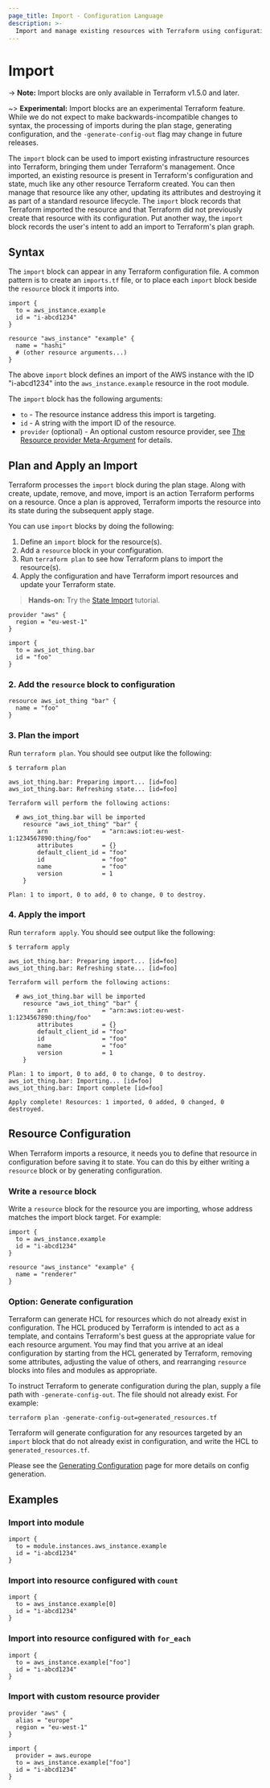 ```yaml
---
page_title: Import - Configuration Language
description: >-
  Import and manage existing resources with Terraform using configuration-driven import.
---
```


# Import

-> **Note:** Import blocks are only available in Terraform v1.5.0 and later.

~> **Experimental:** Import blocks are an experimental Terraform feature. While we do not expect to make backwards-incompatible changes to syntax, the processing of imports during the plan stage, generating configuration, and the `-generate-config-out` flag may change in future releases.

The `import` block can be used to import existing infrastructure resources into Terraform, bringing them under Terraform's management. Once imported, an existing resource is present in Terraform's configuration and state, much like any other resource Terraform created. You can then manage that resource like any other, updating its attributes and destroying it as part of a standard resource lifecycle.
The `import` block records that Terraform imported the resource and that Terraform did not previously create that resource with its configuration. Put another way, the `import` block records the user's intent to add an import to Terraform's plan graph.

## Syntax

The `import` block can appear in any Terraform configuration file. A common pattern is to create an `imports.tf` file, or to place each `import` block beside the `resource` block it imports into.

```hcl
import {
  to = aws_instance.example
  id = "i-abcd1234"
}

resource "aws_instance" "example" {
  name = "hashi"
  # (other resource arguments...)
}
```

The above `import` block defines an import of the AWS instance with the ID "i-abcd1234" into the `aws_instance.example` resource in the root module.

The `import` block has the following arguments:
 - `to` - The resource instance address this import is targeting.
 - `id` - A string with the import ID of the resource.
 - `provider` (optional) - An optional custom resource provider, see [The Resource provider Meta-Argument](/terraform/language/meta-arguments/resource-provider) for details.

## Plan and Apply an Import

Terraform processes the `import` block during the plan stage. Along with create, update, remove, and move, import is an action Terraform performs on a resource. Once a plan is approved, Terraform imports the resource into its state during the subsequent apply stage.

You can use `import` blocks by doing the following:
1. Define an `import` block for the resource(s).
1. Add a `resource` block in your configuration.
1. Run `terraform plan` to see how Terraform plans to import the resource(s).
1. Apply the configuration and have Terraform import resources and update your Terraform state.

> **Hands-on:** Try the [State Import](/terraform/tutorials/state/state-import?utm_source=WEBSITE&utm_medium=WEB_IO&utm_offer=ARTICLE_PAGE&utm_content=DOCS) tutorial.

```hcl
provider "aws" {
  region = "eu-west-1"
}

import {
  to = aws_iot_thing.bar
  id = "foo"
}
```

### 2. Add the `resource` block to configuration

```hcl
resource aws_iot_thing "bar" {
  name = "foo"
}
```

### 3. Plan the import
Run `terraform plan`. You should see output like the following:


```
$ terraform plan

aws_iot_thing.bar: Preparing import... [id=foo]
aws_iot_thing.bar: Refreshing state... [id=foo]

Terraform will perform the following actions:

  # aws_iot_thing.bar will be imported
    resource "aws_iot_thing" "bar" {
        arn               = "arn:aws:iot:eu-west-1:1234567890:thing/foo"
        attributes        = {}
        default_client_id = "foo"
        id                = "foo"
        name              = "foo"
        version           = 1
    }

Plan: 1 to import, 0 to add, 0 to change, 0 to destroy.
```

### 4. Apply the import
Run `terraform apply`. You should see output like the following:

```
$ terraform apply

aws_iot_thing.bar: Preparing import... [id=foo]
aws_iot_thing.bar: Refreshing state... [id=foo]

Terraform will perform the following actions:

  # aws_iot_thing.bar will be imported
    resource "aws_iot_thing" "bar" {
        arn               = "arn:aws:iot:eu-west-1:1234567890:thing/foo"
        attributes        = {}
        default_client_id = "foo"
        id                = "foo"
        name              = "foo"
        version           = 1
    }

Plan: 1 to import, 0 to add, 0 to change, 0 to destroy.
aws_iot_thing.bar: Importing... [id=foo]
aws_iot_thing.bar: Import complete [id=foo]

Apply complete! Resources: 1 imported, 0 added, 0 changed, 0 destroyed.

```

## Resource Configuration

When Terraform imports a resource, it needs you to define that resource in configuration before saving it to state. You can do this by either writing a `resource` block or by generating configuration. 

### Write a `resource` block

Write a `resource` block for the resource you are importing, whose address matches the import block target. For example:

```hcl
import {
  to = aws_instance.example
  id = "i-abcd1234"
}

resource "aws_instance" "example" {
  name = "renderer"
}
```

### Option: Generate configuration

Terraform can generate HCL for resources which do not already exist in configuration. The HCL produced by Terraform is intended to act as a template, and contains Terraform's best guess at the appropriate value for each resource argument. You may find that you arrive at an ideal configuration by starting from the HCL generated by Terraform, removing some attributes, adjusting the value of others, and rearranging `resource` blocks into files and modules as appropriate.

To instruct Terraform to generate configuration during the plan, supply a file path with `-generate-config-out`. The file should not already exist. For example:

```
terraform plan -generate-config-out=generated_resources.tf
```

Terraform will generate configuration for any resources targeted by an `import` block that do not already exist in configuration, and write the HCL to `generated_resources.tf`.

Please see the [Generating Configuration](/terraform/language/import/generating-configuration) page for more details on config generation.

## Examples

### Import into module

```hcl
import {
  to = module.instances.aws_instance.example
  id = "i-abcd1234"
}
```

### Import into resource configured with `count`

```hcl
import {
  to = aws_instance.example[0]
  id = "i-abcd1234"
}
```


### Import into resource configured with `for_each`
```hcl
import {
  to = aws_instance.example["foo"]
  id = "i-abcd1234"
}
```

### Import with custom resource provider

```hcl
provider "aws" {
  alias = "europe"
  region = "eu-west-1"
}

import {
  provider = aws.europe
  to = aws_instance.example["foo"]
  id = "i-abcd1234"
}
```
